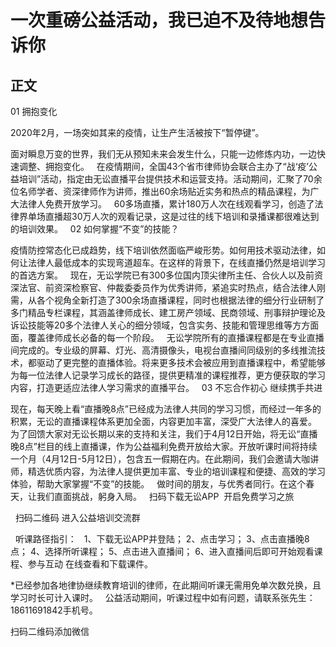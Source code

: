 # 一次重磅公益活动，我已迫不及待地想告诉你
## 正文
01
拥抱变化

2020年2月，一场突如其来的疫情，让生产生活被按下“暂停键”。

面对瞬息万变的世界，我们无从预知未来会发生什么，只能一边修炼内功，一边快速调整、拥抱变化。
 
在疫情期间，全国43个省市律师协会联合主办了“战‘疫’公益培训”活动，指定由无讼直播平台提供技术和运营支持。活动期间，汇聚了70余位名师学者、资深律师作为讲师，推出60余场贴近实务和热点的精品课程，为广大法律人免费开放学习。
 
60多场直播，累计180万人次在线观看学习，创造了法律界单场直播超30万人次的观看记录，这是过往的线下培训和录播课都很难达到的培训效果。
 
02
如何掌握“不变”的技能？

疫情防控常态化已成趋势，线下培训依然面临严峻形势。如何用技术驱动法律，如何让法律人最低成本的实现弯道超车。在这样的背景下，在线直播仍然是培训学习的首选方案。
 
现在，无讼学院已有300多位国内顶尖律所主任、合伙人以及前资深法官、前资深检察官、仲裁委委员作为优秀讲师，紧追实时热点，结合法律人刚需，从各个视角全新打造了300余场直播课程，同时也根据法律的细分行业研制了多门精品专栏课程，其涵盖律师成长、建工房产领域、民商领域、刑事辩护理论及诉讼技能等20多个法律人关心的细分领域，包含实务、技能和管理思维等方方面面，覆盖律师成长必备的每一个阶段。
 
无讼学院所有的直播课程都是在专业直播间完成的。专业级的屏幕、灯光、高清摄像头，电视台直播间同级别的多线推流技术，都驱动了更完整的直播体验。将来更多技术会被应用到直播课程中，希望能够为每一位法律人记录学习成长的路径，提供更精准的课程推荐，更方便获取的学习内容，打造更适应法律人学习需求的直播平台。
 
03
不忘合作初心 继续携手共进

现在，每天晚上看“直播晚8点”已经成为法律人共同的学习习惯，而经过一年多的积累，无讼的直播课程体系更加全面，内容更加丰富，深受广大法律人的喜爱。
 
为了回馈大家对无讼长期以来的支持和关注，我们于4月12日开始，将无讼“直播晚8点”栏目的线上直播课，作为公益福利免费开放给大家。开放听课时间将持续一个月（4月12日-5月12日），包含五一假期在内。在此期间，我们会邀请大咖讲师，精选优质内容，为法律人提供更加丰富、专业的培训课程和便捷、高效的学习体验，帮助大家掌握“不变”的技能。
 
做时间的朋友，与优秀者同行。在这个春天，让我们直面挑战，躬身入局。
 
扫码下载无讼APP  开启免费学习之旅
 

 
扫码二维码
进入公益培训交流群

 
听课路径指引：
 
1、下载无讼APP并登陆；
2、点击学习；
3、点击直播晚8点；
4、选择所听课程；
5、点击进入直播间；
6、进入直播间后即可开始观看课程、参与互动 在线查看和下载课件。

*已经参加各地律协继续教育培训的律师，在此期间听课无需用免单次数兑换，且学习时长可计入课时。
 
公益活动期间，听课过程中如有问题，请联系张先生：18611691842手机号。
 

扫码二维码添加微信
 
